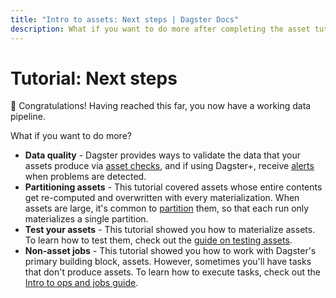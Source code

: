 ```yaml
---
title: "Intro to assets: Next steps | Dagster Docs"
description: What if you want to do more after completing the asset tutorial?
---
```


# Tutorial: Next steps

🎉 Congratulations! Having reached this far, you now have a working data pipeline.

What if you want to do more?

- **Data quality** - Dagster provides ways to validate the data that your assets produce via [asset checks](/concepts/assets/asset-checks), and if using Dagster+, receive [alerts](/dagster-plus/managing-deployments/alerts) when problems are detected.
- **Partitioning assets** - This tutorial covered assets whose entire contents get re-computed and overwritten with every materialization. When assets are large, it's common to [partition](/concepts/partitions-schedules-sensors/partitions) them, so that each run only materializes a single partition.
- **Test your assets** - This tutorial showed you how to materialize assets. To learn how to test them, check out the [guide on testing assets](/guides/dagster/testing-assets).
- **Non-asset jobs** - This tutorial showed you how to work with Dagster's primary building block, assets. However, sometimes you'll have tasks that don't produce assets. To learn how to execute tasks, check out the [Intro to ops and jobs guide](/guides/dagster/intro-to-ops-jobs).
